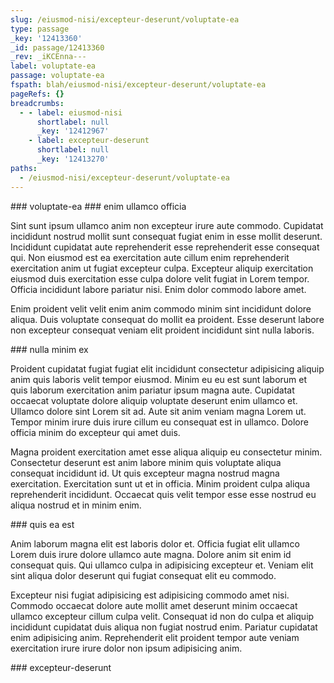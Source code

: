 ```yaml
---
slug: /eiusmod-nisi/excepteur-deserunt/voluptate-ea
type: passage
_key: '12413360'
_id: passage/12413360
_rev: _iKCEnna---
label: voluptate-ea
passage: voluptate-ea
fspath: blah/eiusmod-nisi/excepteur-deserunt/voluptate-ea
pageRefs: {}
breadcrumbs:
  - - label: eiusmod-nisi
      shortlabel: null
      _key: '12412967'
    - label: excepteur-deserunt
      shortlabel: null
      _key: '12413270'
paths:
  - /eiusmod-nisi/excepteur-deserunt/voluptate-ea
---
```


<NuggetArea>
<Passage slug="/eiusmod-nisi/excepteur-deserunt/voluptate-ea" type="passage" _key="12413360" _id="passage/12413360" _rev="_iKCEnna---" label="voluptate-ea" passage="voluptate-ea" fspath="blah/eiusmod-nisi/excepteur-deserunt/voluptate-ea" paths="/eiusmod-nisi/excepteur-deserunt/voluptate-ea">
<NuggetBody>
### voluptate-ea

</NuggetBody>
<Breadcrumbs>
<Crumbs>
<Crumb _key="12412967" label="eiusmod-nisi" /><Crumb _key="12413270" label="excepteur-deserunt" />
</Crumbs>
</Breadcrumbs>
</Passage>

<NuggetsInbound>
</NuggetsInbound>
<NuggetsOutbound>
<Nugget direction="outbound" type="nugget" _key="74438cc0-3378-4e2f-94c8-14f0c8d51a2c" _id="nugget/74438cc0-3378-4e2f-94c8-14f0c8d51a2c" _rev="_iKCEnna--_" fspath="blah/eiusmod-nisi/excepteur-deserunt/voluptate-ea/enim-ullamco-officia.md" label="enim ullamco officia" paths="/eiusmod-nisi/excepteur-deserunt/voluptate-ea/enim-ullamco-officia" slug="/eiusmod-nisi/excepteur-deserunt/voluptate-ea/enim-ullamco-officia">
<NuggetBody>
### enim ullamco officia

Sint sunt ipsum ullamco anim non excepteur irure aute commodo. Cupidatat incididunt nostrud mollit sunt consequat fugiat enim in esse mollit deserunt. Incididunt cupidatat aute reprehenderit esse reprehenderit esse consequat qui. Non eiusmod est ea exercitation aute cillum enim reprehenderit exercitation anim ut fugiat excepteur culpa. Excepteur aliquip exercitation eiusmod duis exercitation esse culpa dolore velit fugiat in Lorem tempor. Officia incididunt labore pariatur nisi. Enim dolor commodo labore amet.

Enim proident velit velit enim anim commodo minim sint incididunt dolore aliqua. Duis voluptate consequat do mollit ea proident. Esse deserunt labore non excepteur consequat veniam elit proident incididunt sint nulla laboris.

</NuggetBody>
</Nugget>

<Nugget direction="outbound" type="nugget" _key="b7c390b1-281a-4887-b6fb-2bdc948d1c3e" _id="nugget/b7c390b1-281a-4887-b6fb-2bdc948d1c3e" _rev="_iKCEnne---" fspath="blah/eiusmod-nisi/excepteur-deserunt/voluptate-ea/nulla-minim-ex.md" label="nulla minim ex" paths="/eiusmod-nisi/excepteur-deserunt/voluptate-ea/nulla-minim-ex" slug="/eiusmod-nisi/excepteur-deserunt/voluptate-ea/nulla-minim-ex">
<NuggetBody>
### nulla minim ex

Proident cupidatat fugiat fugiat elit incididunt consectetur adipisicing aliquip anim quis laboris velit tempor eiusmod. Minim eu eu est sunt laborum et quis laborum exercitation anim pariatur ipsum magna aute. Cupidatat occaecat voluptate dolore aliquip voluptate deserunt enim ullamco et. Ullamco dolore sint Lorem sit ad. Aute sit anim veniam magna Lorem ut. Tempor minim irure duis irure cillum eu consequat est in ullamco. Dolore officia minim do excepteur qui amet duis.

Magna proident exercitation amet esse aliqua aliquip eu consectetur minim. Consectetur deserunt est anim labore minim quis voluptate aliqua consequat incididunt id. Ut quis excepteur magna nostrud magna exercitation. Exercitation sunt ut et in officia. Minim proident culpa aliqua reprehenderit incididunt. Occaecat quis velit tempor esse esse nostrud eu aliqua nostrud et in minim enim.

</NuggetBody>
</Nugget>

<Nugget direction="outbound" type="nugget" _key="ffd0d305-964b-4d02-9e9d-60aefa1ebe2a" _id="nugget/ffd0d305-964b-4d02-9e9d-60aefa1ebe2a" _rev="_iKCEnne--_" fspath="blah/eiusmod-nisi/excepteur-deserunt/voluptate-ea/quis-ea-est.md" label="quis ea est" paths="/eiusmod-nisi/excepteur-deserunt/voluptate-ea/quis-ea-est" slug="/eiusmod-nisi/excepteur-deserunt/voluptate-ea/quis-ea-est">
<NuggetBody>
### quis ea est

Anim laborum magna elit est laboris dolor et. Officia fugiat elit ullamco Lorem duis irure dolore ullamco aute magna. Dolore anim sit enim id consequat quis. Qui ullamco culpa in adipisicing excepteur et. Veniam elit sint aliqua dolor deserunt qui fugiat consequat elit eu commodo.

Excepteur nisi fugiat adipisicing est adipisicing commodo amet nisi. Commodo occaecat dolore aute mollit amet deserunt minim occaecat ullamco excepteur cillum culpa velit. Consequat id non do culpa et aliquip incididunt cupidatat duis aliqua non fugiat nostrud enim. Pariatur cupidatat enim adipisicing anim. Reprehenderit elit proident tempor aute veniam exercitation irure irure dolor non ipsum adipisicing anim.

</NuggetBody>
</Nugget>

</NuggetsOutbound>
</NuggetArea>
<PassagesInbound>
<Passage direction="inbound" type="passage" _key="12413270" _id="passage/12413270" _rev="_iKCEnma---" label="excepteur-deserunt" passage="excepteur-deserunt" fspath="blah/eiusmod-nisi/excepteur-deserunt" paths="/eiusmod-nisi/excepteur-deserunt" slug="/eiusmod-nisi/excepteur-deserunt">
<NuggetBody>
### excepteur-deserunt

</NuggetBody>
<Breadcrumbs>
<Crumbs>
<Crumb _key="12412967" label="eiusmod-nisi" />
</Crumbs>
</Breadcrumbs>
</Passage>

</PassagesInbound>
<PassagesOutbound>
</PassagesOutbound>